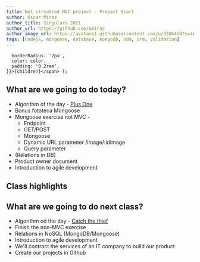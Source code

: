 ```yaml
---
title: Not strcutred MVC project - Project Start
author: Oscar Miras
author_title: Singulars 2021
author_url: https://github.com/omiras
author_image_url: https://avatars1.githubusercontent.com/u/3286458?s=460&v=4
tags: [nodejs, mongoose, database, mongodb, odm, orm, validation]
---
```


      borderRadius: '2px',
      color: color,
      padding: '0.2rem',
    }}>{children}</span> );

## __<Highlight color="#ff8000">What are we going to do today?</Highlight>__

* Algorithm of the day - [Plus One](https://leetcode.com/explore/interview/card/top-interview-questions-easy/92/array/559/)
* Bonus fototeca Mongoose
* Mongoose exercise not MVC - 
    * Endpoint
    * GET/POST
    * Mongoose
    * Dynamic URL parameter /image/:idImage
    * Query parameter
* (Relations in DB)
* Product owner document
* Introduction to agile development

## __<Highlight color="#ff8000">Class highlights</Highlight>__ 

## __<Highlight color="#ff8000">What are we going to do next class?</Highlight>__

* Algorithm od the day - [Catch the thief](https://www.codewars.com/kata/5954584610080b7252000003)
* Finish the non-MVC exercise
* Relations in NoSQL (MongoDB/Mongoose)
* Introduction to agile development
* We'll contract the services of an IT company to build our product
* Create our projects in Github




